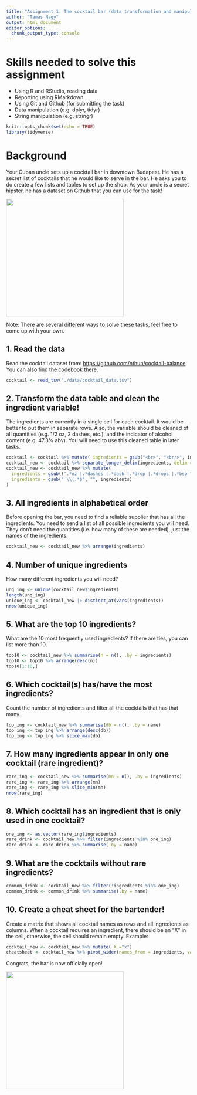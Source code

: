```yaml
---
title: "Assignment 1: The cocktail bar (data transformation and manipulation)"
author: "Tamas Nagy"
output: html_document
editor_options: 
  chunk_output_type: console
---
```


# Skills needed to solve this assignment

-   Using R and RStudio, reading data
-   Reporting using RMarkdown
-   Using Git and Github (for submitting the task)
-   Data manipulation (e.g. dplyr, tidyr)
-   String manipulation (e.g. stringr)

```r
knitr::opts_chunk$set(echo = TRUE)
library(tidyverse)
```

# Background

Your Cuban uncle sets up a cocktail bar in downtown Budapest. He has a secret list of cocktails that he would like to serve in the bar. He asks you to do create a few lists and tables to set up the shop. As your uncle is a secret hipster, he has a dataset on Github that you can use for the task!

![](https://media1.tenor.com/images/57a519cffd0ad4693be3b9c94b211540/tenor.gif?itemid=5195211){width="320"}

Note: There are several different ways to solve these tasks, feel free to come up with your own.

## 1. Read the data

Read the cocktail dataset from: <https://github.com/nthun/cocktail-balance> You can also find the codebook there.

```r
cocktail <- read_tsv("./data/cocktail_data.tsv")
```

## 2. Transform the data table and clean the ingredient variable!

The ingredients are currently in a single cell for each cocktail. It would be better to put them in separate rows. Also, the variable should be cleaned of all quantities (e.g. 1/2 oz, 2 dashes, etc.), and the indicator of alcohol content (e.g. 47.3% abv). You will need to use this cleaned table in later tasks.

```r
cocktail <- cocktail %>% mutate( ingredients = gsub("<br>", "<br/>", ingredients))
cocktail_new <- cocktail %>% separate_longer_delim(ingredients, delim = "<br/>")
cocktail_new <- cocktail_new %>% mutate(
  ingredients = gsub((".*oz |.*dashes |.*dash |.*drop |.*drops |.*bsp "), "",ingredients),
  ingredients = gsub(" \\(.*$", "", ingredients)
)

```

## 3. All ingredients in alphabetical order

Before opening the bar, you need to find a reliable supplier that has all the ingredients. You need to send a list of all possible ingredients you will need. They don't need the quantities (i.e. how many of these are needed), just the names of the ingredients.

```r
cocktail_new <- cocktail_new %>% arrange(ingredients)
```

## 4. Number of unique ingredients

How many different ingredients you will need?

```r
unq_ing <- unique(cocktail_new$ingredients)
length(unq_ing)
unique_ing <- cocktail_new |> distinct_at(vars(ingredients))
nrow(unique_ing)
```

## 5. What are the top 10 ingredients?

What are the 10 most frequently used ingredients? If there are ties, you can list more than 10.

```r
top10 <- cocktail_new %>% summarise(n = n(), .by = ingredients)
top10 <- top10 %>% arrange(desc(n))
top10[1:10,]
```

## 6. Which cocktail(s) has/have the most ingredients?

Count the number of ingredients and filter all the cocktails that has that many.

```r
top_ing <- cocktail_new %>% summarise(db = n(), .by = name)
top_ing <- top_ing %>% arrange(desc(db))
top_ing <- top_ing %>% slice_max(db)
```

## 7. How many ingredients appear in only one cocktail (rare ingredient)?

```r
rare_ing <- cocktail_new %>% summarise(mn = n(), .by = ingredients)
rare_ing <- rare_ing %>% arrange(mn)
rare_ing <- rare_ing %>% slice_min(mn)
nrow(rare_ing)
```

## 8. Which cocktail has an ingredient that is only used in one cocktail?

```r
one_ing <- as.vector(rare_ing$ingredients)
rare_drink <- cocktail_new %>% filter(ingredients %in% one_ing)
rare_drink <- rare_drink %>% summarise(.by = name)
```

## 9. What are the cocktails without rare ingredients?

```r
common_drink <- cocktail_new %>% filter(!ingredients %in% one_ing)
common_drink <- common_drink %>% summarise(.by = name)    
```

## 10. Create a cheat sheet for the bartender!

Create a matrix that shows all cocktail names as rows and all ingredients as columns. When a cocktail requires an ingredient, there should be an "X" in the cell, otherwise, the cell should remain empty. Example:

```r
cocktail_new <- cocktail_new %>% mutate( X ="x")
cheatsheet <- cocktail_new %>% pivot_wider(names_from = ingredients, values_from = X, values_fill = list(" "))
```


Congrats, the bar is now officially open!

![](https://i.pinimg.com/originals/4e/c1/0c/4ec10c9d32b2c7c28b4b638c7f809ec5.gif){width="320"}
